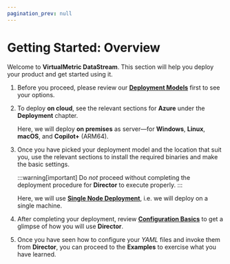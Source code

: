```yaml
---
pagination_prev: null
---
```


# Getting Started: Overview

Welcome to **VirtualMetric DataStream**. This section will help you deploy your product and get started using it.

1. Before you proceed, please review our [**Deployment Models**](../deployment/index.mdx#models) first to see your options.

2. To deploy **on cloud**, see the relevant sections for **Azure** under the **Deployment** chapter.

    Here, we will deploy **on premises** as server&mdash;for **Windows**, **Linux**, **macOS**, and **Copilot+** (ARM64).

3. Once you have picked your deployment model and the location that suit you, use the relevant sections to install the required binaries and make the basic settings.

    :::warning[important]
    Do _not_ proceed without completing the deployment procedure for **Director** to execute properly.
    :::

    Here, we will use [**Single Node Deployment**](./single-node.mdx), i.e. we will deploy on a single machine.

4. After completing your deployment, review [**Configuration Basics**](./configuration-basics.mdx) to get a glimpse of how you will use **Director**.

5. Once you have seen how to configure your _YAML_ files and invoke them from **Director**, you can proceed to the **Examples** to exercise what you have learned.
